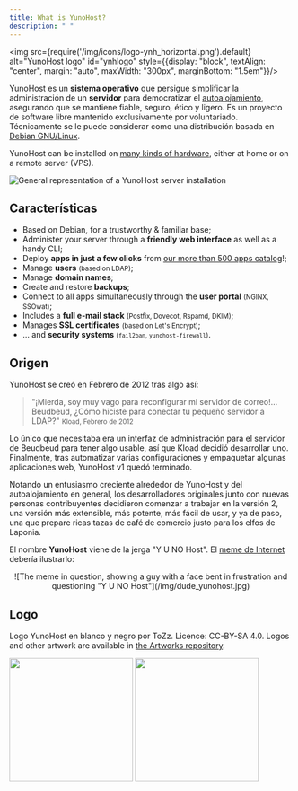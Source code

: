 ```yaml
---
title: What is YunoHost?
description: " "
---
```


<img src={require('/img/icons/logo-ynh_horizontal.png').default} alt="YunoHost logo" id="ynhlogo" style={{display: "block", textAlign: "center", margin: "auto", maxWidth: "300px", marginBottom: "1.5em"}}/>

YunoHost es un **sistema operativo** que persigue simplificar la administración de un **servidor** para democratizar el [autoalojamiento](/admin/about_self_hosting), asegurando que se mantiene fiable, seguro, ético y ligero. Es un proyecto de software libre mantenido exclusivamente por voluntariado. Técnicamente se le puede considerar como una distribución basada en [Debian GNU/Linux](https://debian.org).

YunoHost can be installed on [many kinds of hardware](/admin/get_started/install_on), either at home or on a remote server (VPS).

![General representation of a YunoHost server installation](/img/internet_topologies_with_ynh.png?resize=600)


## Características

- <SmallInline url='/img/icons/logo-debian.png' alt="debian logo"/> Based on Debian, for a trustworthy & familiar base;
- <SmallInline url='/img/icons/icon-tools.png' alt="tools logo"/> Administer your server through a **friendly web interface** as well as a handy CLI;
- <SmallInline url='/img/icons/icon-package.png' alt="package logo"/> Deploy **apps in just a few clicks** from [our more than 500 apps catalog](https://apps.yunohost.org)!;
- <SmallInline url='/img/icons/icon-users.png' alt="users logo"/> Manage **users** <small>(based on LDAP)</small>;
- <SmallInline url='/img/icons/icon-globe.png' alt="globe logo"/> Manage **domain names**;
- <SmallInline url='/img/icons/icon-medic.png' alt="medic logo"/> Create and restore **backups**;
- <SmallInline url='/img/icons/icon-door.png' alt="door logo"/> Connect to all apps simultaneously through the **user portal** <small>(NGINX, SSOwat)</small>;
- <SmallInline url='/img/icons/icon-mail.png' alt="mail logo"/> Includes a **full e-mail stack** <small>(Postfix, Dovecot, Rspamd, DKIM)</small>;
- <SmallInline url='/img/icons/icon-lock.png' alt="lock logo"/> Manages **SSL certificates** <small>(based on Let's Encrypt)</small>;
- <SmallInline url='/img/icons/icon-shield.png' alt="shield logo"/>... and **security systems** <small>(`fail2ban`, `yunohost-firewall`)</small>.

## Origen

YunoHost se creó en Febrero de 2012 tras algo así:

> "¡Mierda, soy muy vago para reconfigurar mi servidor de correo!… Beudbeud, ¿Cómo  hiciste para conectar tu pequeño servidor a LDAP?"
> <small>Kload, Febrero de 2012</small>

Lo único que necesitaba era un interfaz de administración para el servidor de Beudbeud para tener algo usable, así que Kload decidió desarrollar uno. Finalmente, tras automatizar varias configuraciones y empaquetar algunas aplicaciones web, YunoHost v1 quedó terminado.

Notando un entusiasmo creciente alrededor de YunoHost y del autoalojamiento en general, los desarrolladores originales junto con nuevas personas contribuyentes decidieron comenzar a trabajar en la versión 2, una versión más extensible, más potente, más fácil de usar, y ya de paso, una que prepare ricas tazas de café de comercio justo para los elfos de Laponia.

El nombre **YunoHost** viene de la jerga "Y U NO Host". El [meme de Internet](https://en.wikipedia.org/wiki/Internet_meme) debería ilustrarlo:

<center>
![The meme in question, showing a guy with a face bent in frustration and questioning "Y U NO Host"](/img/dude_yunohost.jpg)
</center>

## Logo

Logo YunoHost en blanco y negro por ToZz. Licence: CC-BY-SA 4.0. Logos and other artwork are available in [the Artworks repository](https://github.com/YunoHost/yunohost-artwork).

<img src="https://raw.githubusercontent.com/YunoHost/yunohost-artwork/refs/heads/main/logos/png/yunohost-logo_black.png" width="220" id="darklogo"/>
<img src="https://raw.githubusercontent.com/YunoHost/yunohost-artwork/refs/heads/main/logos/png/yunohost-logo_white.png" width="220" id="whitelogo"/>
